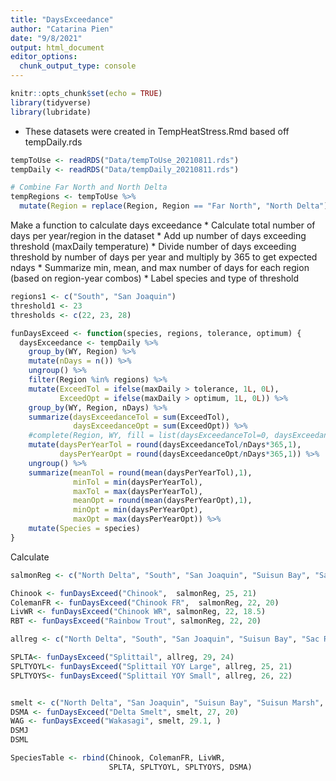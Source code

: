 ```yaml
---
title: "DaysExceedance"
author: "Catarina Pien"
date: "9/8/2021"
output: html_document
editor_options: 
  chunk_output_type: console
---
```


```r
knitr::opts_chunk$set(echo = TRUE)
library(tidyverse)
library(lubridate)
```

- These datasets were created in TempHeatStress.Rmd based off tempDaily.rds
```r
tempToUse <- readRDS("Data/tempToUse_20210811.rds")
tempDaily <- readRDS("Data/tempDaily_20210811.rds")

# Combine Far North and North Delta
tempRegions <- tempToUse %>%
  mutate(Region = replace(Region, Region == "Far North", "North Delta"))

```

Make a function to calculate days exceedance
* Calculate total number of days per year/region in the dataset
* Add up number of days exceeding threshold (maxDaily temperature)
* Divide number of days exceeding threshold by number of days per year and multiply by 365 to get expected ndays
* Summarize min, mean, and max number of days for each region (based on region-year combos)
* Label species and type of threshold


```r
regions1 <- c("South", "San Joaquin")
threshold1 <- 23
thresholds <- c(22, 23, 28)

funDaysExceed <- function(species, regions, tolerance, optimum) {
  daysExceedance <- tempDaily %>%
    group_by(WY, Region) %>%
    mutate(nDays = n()) %>%
    ungroup() %>%
    filter(Region %in% regions) %>%
    mutate(ExceedTol = ifelse(maxDaily > tolerance, 1L, 0L),
           ExceedOpt = ifelse(maxDaily > optimum, 1L, 0L)) %>%
    group_by(WY, Region, nDays) %>%
    summarize(daysExceedanceTol = sum(ExceedTol),
              daysExceedanceOpt = sum(ExceedOpt)) %>%
    #complete(Region, WY, fill = list(daysExceedanceTol=0, daysExceedanceOpt = 0)) %>%
    mutate(daysPerYearTol = round(daysExceedanceTol/nDays*365,1),
           daysPerYearOpt = round(daysExceedanceOpt/nDays*365,1)) %>%
    ungroup() %>%
    summarize(meanTol = round(mean(daysPerYearTol),1),
              minTol = min(daysPerYearTol),
              maxTol = max(daysPerYearTol),
              meanOpt = round(mean(daysPerYearOpt),1),
              minOpt = min(daysPerYearOpt),
              maxOpt = max(daysPerYearOpt)) %>%
    mutate(Species = species)
}
```

Calculate 
```r
salmonReg <- c("North Delta", "South", "San Joaquin", "Suisun Bay", "Sac River")

Chinook <- funDaysExceed("Chinook",  salmonReg, 25, 21)
ColemanFR <- funDaysExceed("Chinook FR",  salmonReg, 22, 20)
LivWR <- funDaysExceed("Chinook WR", salmonReg, 22, 18.5)
RBT <- funDaysExceed("Rainbow Trout", salmonReg, 22, 20)
```

```r
allreg <- c("North Delta", "South", "San Joaquin", "Suisun Bay", "Sac River")

SPLTA<- funDaysExceed("Splittail", allreg, 29, 24)
SPLTYOYL<- funDaysExceed("Splittail YOY Large", allreg, 25, 21)
SPLTYOYS<- funDaysExceed("Splittail YOY Small", allreg, 26, 22)


smelt <- c("North Delta", "San Joaquin", "Suisun Bay", "Suisun Marsh", "Sac River")
DSMA <- funDaysExceed("Delta Smelt", smelt, 27, 20)
WAG <- funDaysExceed("Wakasagi", smelt, 29.1, )
DSMJ
DSML


```


```r
SpeciesTable <- rbind(Chinook, ColemanFR, LivWR,
                      SPLTA, SPLTYOYL, SPLTYOYS, DSMA)
```

